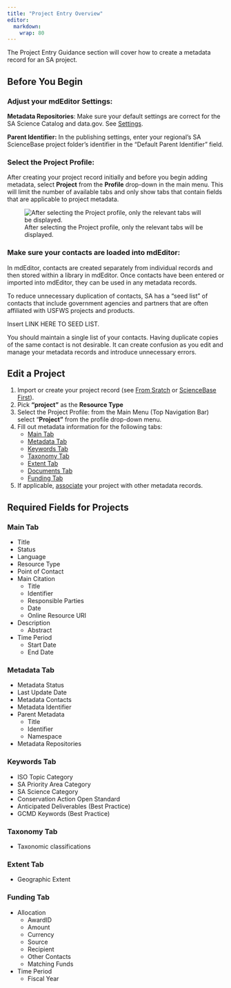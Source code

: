 ```yaml
---
title: "Project Entry Overview"
editor: 
  markdown: 
    wrap: 80
---
```


The Project Entry Guidance section will cover how to create a metadata record
for an SA project.

## Before You Begin

### **Adjust your mdEditor Settings:**

**Metadata Repositories**: Make sure your default settings are correct for the
SA Science Catalog and data.gov. See [Settings](../settings.qmd).

**Parent Identifier:** In the publishing settings, enter your regional's SA
ScienceBase project folder's identifier in the "Default Parent Identifier"
field.

### **Select the Project Profile**:

After creating your project record initially and before you begin adding
metadata, select **Project** from the **Profile** drop-down in the main menu.
This will limit the number of available tabs and only show tabs that contain
fields that are applicable to project metadata.

![After selecting the Project profile, only the relevant tabs will be
displayed.](../../assets/project_profile.png)

### **Make sure your contacts are loaded into mdEditor:**

In mdEditor, contacts are created separately from individual records and then
stored within a library in mdEditor. Once contacts have been entered or imported
into mdEditor, they can be used in any metadata records.

To reduce unnecessary duplication of contacts, SA has a "seed list" of contacts
that include government agencies and partners that are often affiliated with
USFWS projects and products.

Insert LINK HERE TO SEED LIST.

:::{.callout-warning} 
You should maintain a single list of your contacts.
Having duplicate copies of the same contact is not desirable. It can create
confusion as you edit and manage your metadata records and introduce unnecessary
errors. 
:::

## Edit a Project

1.  Import or create your project record (see [From Sratch](../workflow/metadata_from_scratch.qmd) or 
[ScienceBase First](../workflow/metadata_sciencebase_first.qmd)).
2.  Pick **"project"** as the **Resource Type**
3.  Select the Project Profile: from the Main Menu (Top Navigation Bar) select
    "**Project"** from the profile drop-down menu.
4.  Fill out metadata information for the following tabs:
    -   [Main Tab](main_tab_project.qmd)
    -   [Metadata Tab](metadata_tab_project.qmd)
    -   [Keywords Tab](keywords_tab_project.qmd)
    -   [Taxonomy Tab](taxonomy_tab_project.qmd)
    -   [Extent Tab](extent_tab_project.qmd)
    -   [Documents Tab](documents_tab_project.qmd)
    -   [Funding Tab](funding_tab_project.qmd)
5.  If applicable, [associate](associating_records_project.qmd) your project with other
    metadata records.

## Required Fields for Projects

### **Main Tab**

-   Title
-   Status
-   Language
-   Resource Type
-   Point of Contact
-   Main Citation
    -   Title
    -   Identifier
    -   Responsible Parties
    -   Date
    -   Online Resource URI
-   Description
    -   Abstract
-   Time Period
    -   Start Date
    -   End Date

### **Metadata Tab**

-   Metadata Status
-   Last Update Date
-   Metadata Contacts
-   Metadata Identifier
-   Parent Metadata
    -   Title
    -   Identifier
    -   Namespace
-   Metadata Repositories

### **Keywords Tab**

-   ISO Topic Category
-   SA Priority Area Category
-   SA Science Category
-   Conservation Action Open Standard
-   Anticipated Deliverables (Best Practice)
-   GCMD Keywords (Best Practice)

### Taxonomy Tab

-   Taxonomic classifications

### **Extent Tab**

-   Geographic Extent

### **Funding Tab**

-   Allocation
    -   AwardID
    -   Amount
    -   Currency
    -   Source
    -   Recipient
    -   Other Contacts\Administrator
    -   Matching Funds
-   Time Period
    -   Fiscal Year
